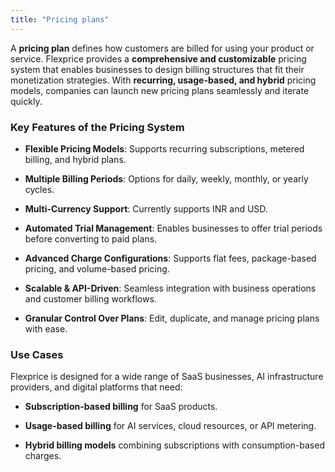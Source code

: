 ```yaml
---
title: "Pricing plans"
---
```


A **pricing plan** defines how customers are billed for using your product or service. Flexprice provides a **comprehensive and customizable** pricing system that enables businesses to design billing structures that fit their monetization strategies. With **recurring, usage-based, and hybrid** pricing models, companies can launch new pricing plans seamlessly and iterate quickly.

### **Key Features of the Pricing System**

* **Flexible Pricing Models**: Supports recurring subscriptions, metered billing, and hybrid plans.

* **Multiple Billing Periods**: Options for daily, weekly, monthly, or yearly cycles.

* **Multi-Currency Support**: Currently supports INR and USD.

* **Automated Trial Management**: Enables businesses to offer trial periods before converting to paid plans.

* **Advanced Charge Configurations**: Supports flat fees, package-based pricing, and volume-based pricing.

* **Scalable & API-Driven**: Seamless integration with business operations and customer billing workflows.

* **Granular Control Over Plans**: Edit, duplicate, and manage pricing plans with ease.

### **Use Cases**

Flexprice is designed for a wide range of SaaS businesses, AI infrastructure providers, and digital platforms that need:

* **Subscription-based billing** for SaaS products.

* **Usage-based billing** for AI services, cloud resources, or API metering.

* **Hybrid billing models** combining subscriptions with consumption-based charges.